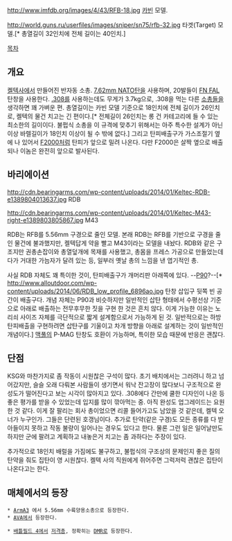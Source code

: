 http://www.imfdb.org/images/4/43/RFB-18.jpg
[[카빈]] 모델.

http://world.guns.ru/userfiles/images/sniper/sn75/rfb-32.jpg
타겟(Target) 모델.[* 총열길이 32인치에 전체 길이는 40인치.]

[[목차]]

== 개요 ==
[[켈텍]]사에서 만들어진 반자동 소총. [[7.62mm NATO]]탄을 사용하며, 20발들이 [[FN FAL]] 탄창을 사용한다. [[7.62mm#s-1.2|.308]]를 사용하는데도 무게가 3.7kg으로, .308을 먹는 다른 [[FN FAL|소]][[M14|총]]들을 생각하면 꽤 가벼운 편. 총열길이는 카빈 모델 기준으로 18인치에 전체 길이가 26인치로, 켈텍의 물건 치고는 긴 편이다.[* 전체길이 26인치는 롱 건 카테고리에 들 수 있는 최소한의 길이이다. 불펍식 소총을 이 규격에 맞추기 위해서는 아주 특수한 설계가 아닌 이상 바렐길이가 18인치 이상이 될 수 밖에 없다.] 그리고 탄피배출구가 가스조절기 옆에 나 있어서 [[F2000]]처럼 탄피가 앞으로 밀려 나온다. 다만 F2000은 살짝 옆으로 배출되나 이놈은 완전히 앞으로 발사된다.

== 바리에이션 ==
http://cdn.bearingarms.com/wp-content/uploads/2014/01/Keltec-RDB-e1389804013637.jpg
RDB

http://cdn.bearingarms.com/wp-content/uploads/2014/01/Keltec-M43-right-e1389803805867.jpg
M43

RDB는 RFB를 5.56mm 구경으로 줄인 모델. 본래 RDB는 RFB를 기반으로 구경을 줄인 물건에 불과했지만, 켈텍답게 약을 빨고 M43이라는 모델을 내놨다. RDB와 같은 구조지만 권총손잡이와 총열덮개에 목재를 사용했고, 총몸을 프레스 가공으로 만들었는데다가 거대한 가늠자가 달려 있는 등, 일부러 옛날 총의 느낌을 낸 엽기적인 총.

사실 RDB 자체도 꽤 특이한 것이, 탄피배출구가 개머리판 아래쪽에 있다. --[[FN P90|P90]]?--[* http://www.alloutdoor.com/wp-content/uploads/2014/06/RDB_low_profile_6896ao.jpg 탄창 삽입구 뒷쪽 빈 공간이 배출구다. 개념 자체는 P90과 비슷하지만 일반적인 삽탄 형태에서  수평선상 기준으로 아래로 배출하는 전무후무한 짓을 구현 한 것은 흔치 않다. 이게 가능한 이유는 노리쇠 사이즈 자체를 극단적으로 짧게 설계함으로서 가능하게 된 것. 일반적으로는 하방 탄피배출을 구현하려면 삽탄구를 기울이고 차개 방향을 아래로 설계하는 것이 일반적인 개념이다.] [[Magpul|맥풀]]의 P-MAG 탄창도 호환이 가능하며, 특이한 모습 때문에 반응은 괜찮다. 

== 단점 ==
KSG와 마찬가지로 좀 작동이 시원찮은 구석이 많다. 초기 배치에서는 그러려니 하고 넘어갔지만, 슬슬 오래 다뤄본 사람들이 생기면서 워낙 잔고장이 많다보니 구조적으로 완성도가 떨어진다고 보는 시각이 많아지고 있다. .308에다 간만에 쿨한 디자인이 나온 등 좋은 평가를 받을 수 있었는데 입지를 많이 깎아먹는 중. 아직 완성도 업그레이드는 요원한 것 같다. 이게 잘 팔리는 회사 총이었으면 리콜 들어가고도 남았을 것 같은데, 켈텍 오너가 누구인가. 그들은 단련된 호갱님이다. 추가로 탄약(같은 구경)도 모든 종류를 다 받아들이지 못하고 작동 불량이 일어나는 경우도 있다고 한다. 물론 그런 일은 일어날만도 하지만 군에 팔려고 계획하고 내놓은거 치고는 좀 과하다는 주장이 있다.

추가적으로 18인치 배럴을 가짐에도 불구하고, 불펍식의 구조상의 문제인지 좋은 질의 탄약을 줘도 집탄이 영 시원찮다. 켈텍 사의 직원에게 쥐어주면 그럭저럭 괜찮은 집탄이 나온다고는 한다.

 {{{#!html
<object width="560" height="315"><param name="movie" value="//www.youtube.com/v/g6wOuSKTESs?hl=en_US&amp;version=3"></param><param name="allowFullScreen" value="true"></param><param name="allowscriptaccess" value="always"></param><embed src="//www.youtube.com/v/g6wOuSKTESs?hl=en_US&amp;version=3" type="application/x-shockwave-flash" width="560" height="315" allowscriptaccess="always" allowfullscreen="true"></embed></object>
}}}

== 매체에서의 등장 ==
 * [[ArmA3]] 에서 5.56mm 수륙양용소총으로 등장한다.
 * [[AVA]]에서 등장한다.

 * [[배틀필드 4]]에서 [[저격총]], 정확히는 [[DMR]]로 등장한다.
